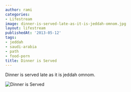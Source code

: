 ```yaml
---
author: rami
categories:
- Lifestream
image: dinner-is-served-late-as-it-is-jeddah-omnom.jpg
layout: lifestream
publishedAt: '2013-05-12'
tags:
- jeddah
- saudi-arabia
- path
- food-porn
title: Dinner is Served
---
```


Dinner is served late as it is jeddah omnom.

![Dinner is Served](/assets/images/content/lifestream/dinner-is-served-late-as-it-is-jeddah-omnom.jpg)

